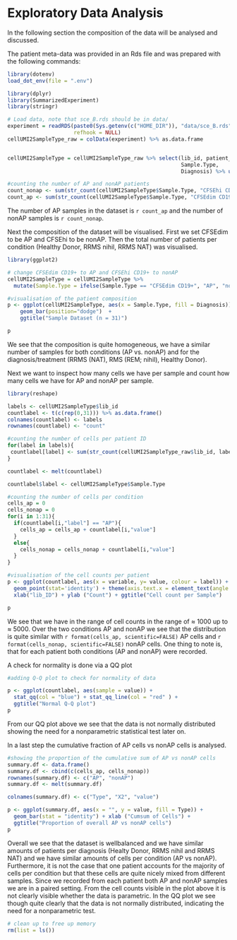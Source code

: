 # Exploratory Data Analysis

In the following section the composition of the data will be analysed and
discussed.

The patient meta-data was provided in an Rds file and was prepared with the
following commands:
```r
library(dotenv)
load_dot_env(file = ".env")

library(dplyr)
library(SummarizedExperiment)
library(stringr)

# Load data, note that sce_B.rds should be in data/
experiment = readRDS(paste0(Sys.getenv(c("HOME_DIR")), "data/sce_B.rds"),
                     refhook = NULL)
cellUMI2SampleType_raw = colData(experiment) %>% as.data.frame


cellUMI2SampleType = cellUMI2SampleType_raw %>% select(lib_id, patient_id,
                                                       Sample.Type,
                                                       Diagnosis) %>% unique()

#counting the number of AP and nonAP patients
count_nonap <- sum(str_count(cellUMI2SampleType$Sample.Type, "CFSEhi CD19+"))
count_ap <- sum(str_count(cellUMI2SampleType$Sample.Type, "CFSEdim CD19+"))
```

The number of AP samples in the dataset is `r count_ap` and the number of nonAP
samples is `r count_nonap`.

Next the composition of the dataset will be visualised. First we set CFSEdim to
be AP and CFSEhi to be nonAP. Then the total number of patients per condition
(Healthy Donor, RRMS nihil, RRMS NAT) was visualised.

```r
library(ggplot2)

# change CFSEdim CD19+ to AP and CFSEhi CD19+ to nonAP
cellUMI2SampleType = cellUMI2SampleType %>%
  mutate(Sample.Type = ifelse(Sample.Type == "CFSEdim CD19+", "AP", "nonAP"))

#visualisation of the patient composition
p <- ggplot(cellUMI2SampleType, aes(x = Sample.Type, fill = Diagnosis)) +
    geom_bar(position="dodge")  +
    ggtitle("Sample Dataset (n = 31)")

p
```

We see that the composition is quite homogeneous, we have a similar number of
samples for both conditions (AP vs. nonAP) and for the diagnosis/treatment
(RRMS (NAT), RMS (REM; nihil), Healthy Donor).

Next we want to inspect how many cells we have per sample and count how many
cells we have for AP and nonAP per sample.

```r
library(reshape)

labels <- cellUMI2SampleType$lib_id
countlabel <- t(c(rep(0,31))) %>% as.data.frame()
colnames(countlabel) <- labels
rownames(countlabel) <- "count"

#counting the number of cells per patient ID
for(label in labels){
 countlabel[label] <- sum(str_count(cellUMI2SampleType_raw$lib_id, label))
}

countlabel <- melt(countlabel)

countlabel$label <- cellUMI2SampleType$Sample.Type

#counting the number of cells per condition
cells_ap = 0
cells_nonap = 0
for(i in 1:31){
  if(countlabel[i,"label"] == "AP"){
    cells_ap = cells_ap + countlabel[i,"value"]
  }
  else{
    cells_nonap = cells_nonap + countlabel[i,"value"]
  }
}

#visualisation of the cell counts per patient
p <- ggplot(countlabel, aes(x = variable, y= value, colour = label)) +
  geom_point(stat='identity') + theme(axis.text.x = element_text(angle = 90)) +
  xlab("lib_ID") + ylab ("Count") + ggtitle("Cell count per Sample")

p
```

We see that we have in the range of cell counts in the range of $\approx$ 1000 up
to $\approx$ 5000. Over the two conditions AP and nonAP we see that the
distribution is quite similar with `r format(cells_ap, scientific=FALSE)` AP
cells and `r format(cells_nonap, scientific=FALSE)` nonAP cells. One thing to
note is, that for each patient both conditions (AP and nonAP) were recorded.

A check for normality is done via a QQ plot
```r
#adding Q-Q plot to check for normality of data

p <- ggplot(countlabel, aes(sample = value)) +
  stat_qq(col = "blue") + stat_qq_line(col = "red" ) +
  ggtitle("Normal Q-Q plot")
p
```
From our QQ plot above we see that the data is not normally distributed showing
the need for a nonparametric statistical test later on.

In a last step the cumulative fraction of AP cells vs nonAP cells is analysed.
```r
#showing the proportion of the cumulative sum of AP vs nonAP cells
summary.df <- data.frame()
summary.df <- cbind(c(cells_ap, cells_nonap))
rownames(summary.df) <- c("AP", "nonAP")
summary.df <- melt(summary.df)

colnames(summary.df) <- c("Type", "X2", "value")

p <- ggplot(summary.df, aes(x = "", y = value, fill = Type)) +
  geom_bar(stat = "identity") + xlab ("Cumsum of Cells") +
  ggtitle("Proportion of overall AP vs nonAP cells")
p
```

Overall we see that the dataset is wellbalanced and we have similar amounts of 
patients per diagnosis (Healty Donor, RRMS nihil and RRMS NAT) and we have similar
amounts of cells per condition (AP vs nonAP). Furthermore, it is not the case that
one patient accounts for the majority of cells per condition but that these cells
are quite nicely mixed from different samples. Since we recorded from each
patient both AP and nonAP samples we are in a paired setting. From the 
cell counts visible in the plot above it is not clearly visible whether the data
is parametric. In the QQ plot we see though quite clearly that the data is not
normally distributed, indicating the need for a nonparametric test.

```r
# clean up to free up memory
rm(list = ls())
```
